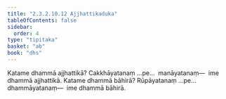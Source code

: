 ```yaml
---
title: "2.3.2.10.12 Ajjhattikaduka"
tableOfContents: false
sidebar:
  order: 4
type: "tipitaka"
basket: "ab"
book: "dhs"
---
```



<DynamicBreadcrumb />

<Division number="1213" book="dhs">

<Paragraph number="1909" book="dhs">
Katame dhammā ajjhattikā? Cakkhāyatanaṃ …pe…  manāyatanaṃ—  ime dhammā ajjhattikā.
</Paragraph>

</Division>
<Division number="1214" book="dhs">

<Paragraph number="1910" book="dhs">
Katame dhammā bāhirā? Rūpāyatanaṃ …pe…  dhammāyatanaṃ—  ime dhammā bāhirā.
</Paragraph>
</Division>